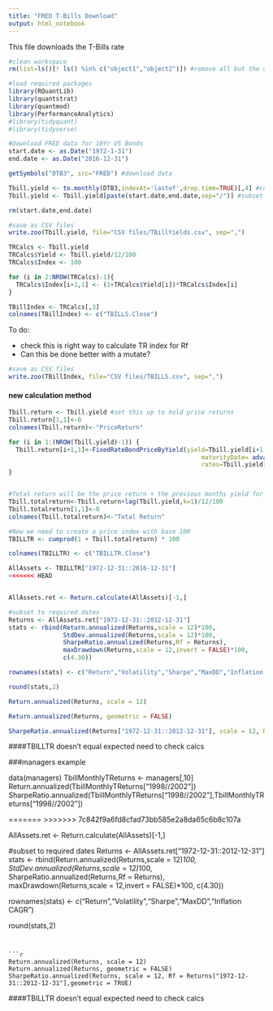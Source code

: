 ```yaml
---
title: "FRED T-Bills Download"
output: html_notebook
---
```


This file downloads the T-Bills rate

```r
#clean workspace 
rm(list=ls()[! ls() %in% c("object1","object2")]) #remove all but the objects you define e.g. object1 and object2
```

```r
#load required packages
library(RQuantLib)
library(quantstrat) 
library(quantmod)
library(PerformanceAnalytics)
#library(tidyquant)
#library(tidyverse)
```

```r
#Download FRED data for 10Yr US Bonds
start.date <- as.Date("1972-1-31")
end.date <- as.Date("2016-12-31")

getSymbols("DTB3", src="FRED") #download data

Tbill.yield <- to.monthly(DTB3,indexAt='lastof',drop.time=TRUE)[,4] #convert to monthly
Tbill.yield <- Tbill.yield[paste(start.date,end.date,sep="/")] #subset to required period

rm(start.date,end.date)
```

```r
#save as CSV files
write.zoo(Tbill.yield, file="CSV files/TBillYields.csv", sep=",")
```

```r
TRCalcs <- Tbill.yield
TRCalcs$Yield <- Tbill.yield/12/100
TRCalcs$Index <- 100

for (i in 2:NROW(TRCalcs)-1){
  TRCalcs$Index[i+1,1] <- (1+TRCalcs$Yield[i])*TRCalcs$Index[i]
}

TBillIndex <- TRCalcs[,3]
colnames(TBillIndex) <- c("TBILLS.Close")
```

To do:

* check this is right way to calculate TR index for Rf
* Can this be done better with a mutate?

```r
#save as CSV files
write.zoo(TBillIndex, file="CSV files/TBILLS.csv", sep=",")
```

#### new calculation method
```r
Tbill.return <- Tbill.yield #set this up to hold price returns
Tbill.return[1,1]<-0
colnames(Tbill.return)<-"PriceReturn"

for (i in 1:(NROW(Tbill.yield)-1)) {
  Tbill.return[i+1,1]<-FixedRateBondPriceByYield(yield=Tbill.yield[i+1,1]/100,issueDate=Sys.Date(), 
                                                     maturityDate= advance("TARGET", Sys.Date(), 3, 2),
                                                     rates=Tbill.yield[i,1]/100,period=2)[1]/100-1
}


#Total return will be the price return + the previous months yield for one month
Tbill.totalreturn<-Tbill.return+lag(Tbill.yield,k=1)/12/100
Tbill.totalreturn[1,1]<-0
colnames(Tbill.totalreturn)<-"Total Return"

#Now we need to create a price index with base 100
TBILLTR <- cumprod(1 + Tbill.totalreturn) * 100

colnames(TBILLTR) <- c("TBILLTR.Close")
```

```r
AllAssets <- TBILLTR["1972-12-31::2016-12-31"]
<<<<<<< HEAD


AllAssets.ret <- Return.calculate(AllAssets)[-1,]

#subset to required dates
Returns <- AllAssets.ret["1972-12-31::2012-12-31"]
stats <- rbind(Return.annualized(Returns,scale = 12)*100, 
               StdDev.annualized(Returns,scale = 12)*100, 
               SharpeRatio.annualized(Returns,Rf = Returns),
               maxDrawdown(Returns,scale = 12,invert = FALSE)*100,
               c(4.30))

rownames(stats) <- c("Return","Volatility","Sharpe","MaxDD","Inflation CAGR")

round(stats,2)
```


```r
Return.annualized(Returns, scale = 12)

Return.annualized(Returns, geometric = FALSE)

SharpeRatio.annualized(Returns["1972-12-31::2012-12-31"], scale = 12, Rf = Returns["1972-12-31::2012-12-31"],geometric = TRUE)
```

####TBILLTR doesn't equal expected need to check calcs

###managers example

data(managers)
TbillMonthlyTReturns <- managers[,10]
Return.annualized(TbillMonthlyTReturns["1998//2002"])
SharpeRatio.annualized(TbillMonthlyTReturns["1998//2002"],TbillMonthlyTReturns["1998//2002"])


=======
>>>>>>> 7c842f9a6fd8cfad73bb585e2a8da65c6b8c107a


AllAssets.ret <- Return.calculate(AllAssets)[-1,]

#subset to required dates
Returns <- AllAssets.ret["1972-12-31::2012-12-31"]
stats <- rbind(Return.annualized(Returns,scale = 12)*100, 
               StdDev.annualized(Returns,scale = 12)*100, 
               SharpeRatio.annualized(Returns,Rf = Returns),
               maxDrawdown(Returns,scale = 12,invert = FALSE)*100,
               c(4.30))

rownames(stats) <- c("Return","Volatility","Sharpe","MaxDD","Inflation CAGR")

round(stats,2)
```


```r
Return.annualized(Returns, scale = 12)
Return.annualized(Returns, geometric = FALSE)
SharpeRatio.annualized(Returns, scale = 12, Rf = Returns["1972-12-31::2012-12-31"],geometric = TRUE)
```

####TBILLTR doesn't equal expected need to check calcs
